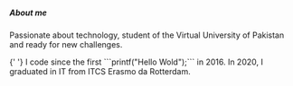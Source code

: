 <h5 class="mt-0 mb-4 text-3xl font-bold text-center text-blue-700 uppercase line">
  About me
</h5>
<div class="select-text">
  <p class="text-base text-gray-700">
    Passionate about technology, student of the Virtual University of Pakistan and ready
    for new challenges.
  </p>
  <p class="text-base text-gray-700">
    {' '}
    I code since the first ```printf("Hello Wold");``` in 2016. In 2020, I graduated in IT
    from ITCS Erasmo da Rotterdam.
  </p>
</div>
